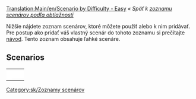 [[Translation:Main/en/Scenario by Difficulty - Easy]]{{en/-}}
''« Späť k [[Main/sk/Zoznam scenárov podľa obtiažnosti|zoznamu scenárov podľa obtiažnosti]]''

[[Category:sk/Zoznamy scenárov]]

Nižšie nájdete zoznam scenárov, ktoré môžete použiť alebo k nim pridávať. Pre postup ako pridať váš vlastný scenár do tohoto zoznamu si prečítajte [[Main/sk/Scenáre vytvorené hráčmi|návod]]. Tento zoznam obsahuje ľahké scenáre.

==Scenarios==

{|
|-
|style="border:none;background:white"|
{{Scenario:Italy}}

|style="border:none;background:white"|
{{Scenario:Florida}}

|style="border:none;background:white"|
{{Scenario:Kloof}}

|-
|style="border:none;background:white"|
{{Scenario:A Mars Odyssey}}

|style="border:none;background:white"|
{{Scenario:United Kingdom}}

|style="border:none;background:white"|
{{Scenario:New Industries 2}}

|-
|style="border:none;background:white"|
{{Scenario:Arctic_Industrial_2007}}

|style="border:none;background:white"|
{{Scenario:CarstsMonsterScenario v3}}

|style="border:none;background:white"|
{{Scenario:CarstsTrainingScenario v3}}

|-
|style="border:none;background:white"|
{{Scenario:Malta}}

|style="border:none;background:white"|
{{Scenario:Whistler}}

|style="border:none;background:white"|
{{Scenario:Flevoland}}

|-
|style="border:none;background:white"|
{{Scenario:Fractal_Landscape}}

|}